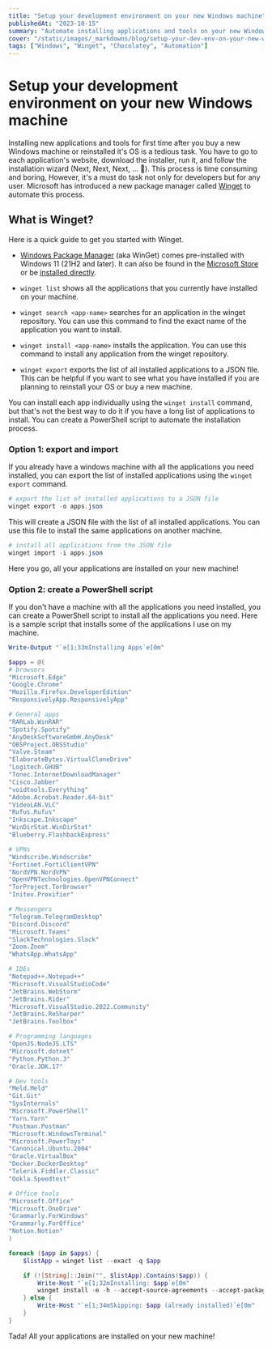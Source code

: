```yaml
---
title: "Setup your development environment on your new Windows machine"
publishedAt: "2023-10-15"
summary: "Automate installing applications and tools on your new Windows machine using Winget"
cover: "/static/images/_markdowns/blog/setup-your-dev-env-on-your-new-windows/cover.png"
tags: ["Windows", "Winget", "Chocolatey", "Automation"]
---
```


# Setup your development environment on your new Windows machine

Installing new applications and tools for first time after you buy a new Windows machine or reinstalled it's OS is a tedious task. 
You have to go to each application's website, download the installer, run it, and follow the installation wizard (Next, Next, Next, ... 🥴).
This process is time consuming and boring, However, it's a must do task not only for developers but for any user. 
Microsoft has introduced a new package manager called [Winget](https://learn.microsoft.com/en-US/windows/package-manager/winget/) to automate this process.


## What is Winget?

Here is a quick guide to get you started with Winget.

- [Windows Package Manager](https://docs.microsoft.com/windows/package-manager/) (aka WinGet) comes pre-installed with Windows 11 (21H2 and later). 
It can also be found in the [Microsoft Store](https://www.microsoft.com/p/app-installer/9nblggh4nns1) or be [installed directly](ms-appinstaller:?source=https://aka.ms/getwinget).

- `winget list` shows all the applications that you currently have installed on your machine.
- `winget search <app-name>` searches for an application in the winget repository. You can use this command to find the exact name of the application you want to install.
- `winget install <app-name>` installs the application. You can use this command to install any application from the winget repository.
- `winget export` exports the list of all installed applications to a JSON file. This can be helpful if you want to see what you have installed if you are planning to reinstall your OS
or buy a new machine.

You can install each app individually using the `winget install` command, but that's not the best way to do it if you have a long list of applications to install.
You can create a PowerShell script to automate the installation process.

### Option 1: export and import
If you already have a windows machine with all the applications you need installed, you can export the list of installed applications using the `winget export` command.
```powershell
# export the list of installed applications to a JSON file
winget export -o apps.json
```

This will create a JSON file with the list of all installed applications. You can use this file to install the same applications on another machine.

```powershell
# install all applications from the JSON file
winget import -i apps.json
```
 Here you go, all your applications are installed on your new machine!

### Option 2: create a PowerShell script
If you don't have a machine with all the applications you need installed, you can create a PowerShell script to install all the applications you need.
Here is a sample script that installs some of the applications I use on my machine.

```powershell
Write-Output "`e[1;33mInstalling Apps`e[0m"

$apps = @(
# browsers
"Microsoft.Edge"
"Google.Chrome"
"Mozilla.Firefox.DeveloperEdition"
"ResponsivelyApp.ResponsivelyApp"

# General apps
"RARLab.WinRAR"
"Spotify.Spotify"
"AnyDeskSoftwareGmbH.AnyDesk"
"OBSProject.OBSStudio"
"Valve.Steam"
"ElaborateBytes.VirtualCloneDrive"
"Logitech.GHUB"
"Tonec.InternetDownloadManager"
"Cisco.Jabber"
"voidtools.Everything"
"Adobe.Acrobat.Reader.64-bit"
"VideoLAN.VLC"
"Rufus.Rufus"
"Inkscape.Inkscape"
"WinDirStat.WinDirStat"
"Blueberry.FlashbackExpress"

# VPNs
"Windscribe.Windscribe"
"Fortinet.FortiClientVPN"
"NordVPN.NordVPN"
"OpenVPNTechnologies.OpenVPNConnect"
"TorProject.TorBrowser"
"Initex.Proxifier"

# Messengers
"Telegram.TelegramDesktop"
"Discord.Discord"
"Microsoft.Teams"
"SlackTechnologies.Slack"
"Zoom.Zoom"
"WhatsApp.WhatsApp"

# IDEs
"Notepad++.Notepad++"
"Microsoft.VisualStudioCode"
"JetBrains.WebStorm"
"JetBrains.Rider"
"Microsoft.VisualStudio.2022.Community"
"JetBrains.ReSharper"
"JetBrains.Toolbox"

# Programming languages
"OpenJS.NodeJS.LTS"
"Microsoft.dotnet"
"Python.Python.3"
"Oracle.JDK.17"

# Dev tools
"Meld.Meld"
"Git.Git"
"SysInternals"
"Microsoft.PowerShell"
"Yarn.Yarn"
"Postman.Postman"
"Microsoft.WindowsTerminal"
"Microsoft.PowerToys"
"Canonical.Ubuntu.2004"
"Oracle.VirtualBox"
"Docker.DockerDesktop"
"Telerik.Fiddler.Classic"
"Ookla.Speedtest"

# Office tools
"Microsoft.Office"
"Microsoft.OneDrive"
"Grammarly.ForWindows"
"Grammarly.ForOffice"
"Notion.Notion"
)

foreach ($app in $apps) {
    $listApp = winget list --exact -q $app

    if (![String]::Join("", $listApp).Contains($app)) {
        Write-Host "`e[1;32mInstalling: $app`e[0m"
        winget install -e -h --accept-source-agreements --accept-package-agreements --id $app 
    } else {
        Write-Host "`e[1;34mSkipping: $app (already installed)`e[0m"
    }
}

```

Tada! All your applications are installed on your new machine!
